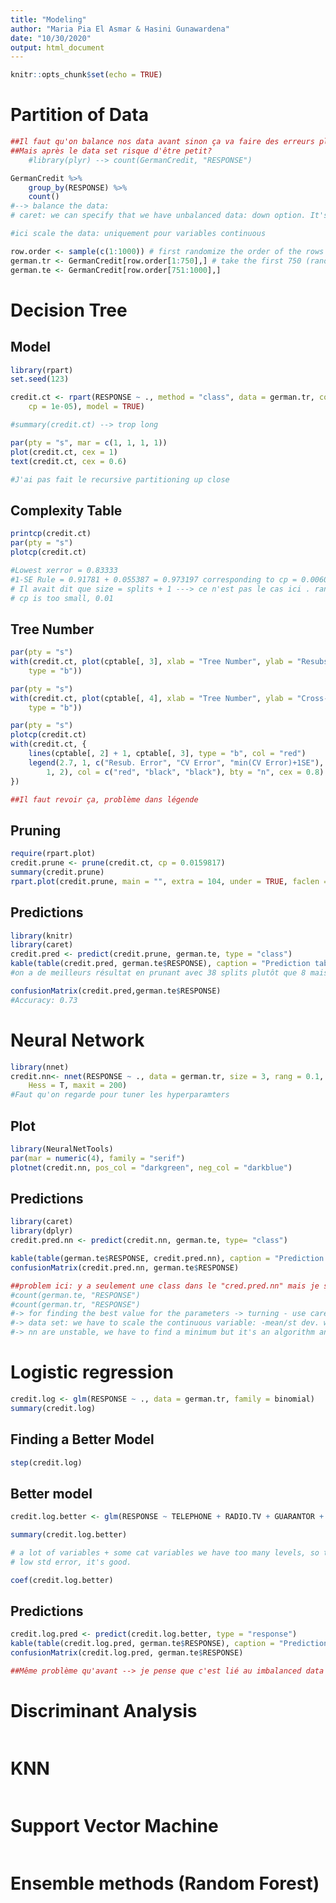 ```yaml
---
title: "Modeling"
author: "Maria Pia El Asmar & Hasini Gunawardena"
date: "10/30/2020"
output: html_document
---
```


```r
knitr::opts_chunk$set(echo = TRUE)
```
# Partition of Data

```r
##Il faut qu'on balance nos data avant sinon ça va faire des erreurs plus tard
##Mais après le data set risque d'être petit?
    #library(plyr) --> count(GermanCredit, "RESPONSE")

GermanCredit %>%
    group_by(RESPONSE) %>%
    count()
#--> balance the data: 
# caret: we can specify that we have unbalanced data: down option. It's not necessary to balance directly, we can balance when we use caret.

#ici scale the data: uniquement pour variables continuous

row.order <- sample(c(1:1000)) # first randomize the order of the rows
german.tr <- GermanCredit[row.order[1:750],] # take the first 750 (random) rows of german for the training set
german.te <- GermanCredit[row.order[751:1000],]

```

# Decision Tree
## Model

```r
library(rpart)
set.seed(123)

credit.ct <- rpart(RESPONSE ~ ., method = "class", data = german.tr, control = rpart.control(minsplit = 4, 
    cp = 1e-05), model = TRUE)

#summary(credit.ct) --> trop long 

par(pty = "s", mar = c(1, 1, 1, 1))
plot(credit.ct, cex = 1)
text(credit.ct, cex = 0.6)

#J'ai pas fait le recursive partitioning up close 

```

## Complexity Table

```r
printcp(credit.ct)
par(pty = "s")
plotcp(credit.ct)

#Lowest xerror = 0.83333
#1-SE Rule = 0.91781 + 0.055387 = 0.973197 corresponding to cp = 0.0060883  (38 splits) but for visibility purpose let's take the second best --> cp = 0.0159817 (8 splits)
# Il avait dit que size = splits + 1 ---> ce n'est pas le cas ici . random forrest is better.
# cp is too small, 0.01
```

## Tree Number 

```r
par(pty = "s")
with(credit.ct, plot(cptable[, 3], xlab = "Tree Number", ylab = "Resubstitution Error (R)", 
    type = "b"))

par(pty = "s")
with(credit.ct, plot(cptable[, 4], xlab = "Tree Number", ylab = "Cross-Validated Error (R(cv))", 
    type = "b"))

par(pty = "s")
plotcp(credit.ct)
with(credit.ct, {
    lines(cptable[, 2] + 1, cptable[, 3], type = "b", col = "red")
    legend(2.7, 1, c("Resub. Error", "CV Error", "min(CV Error)+1SE"), lty = c(1, 
        1, 2), col = c("red", "black", "black"), bty = "n", cex = 0.8)
})

##Il faut revoir ça, problème dans légende 

```

## Pruning 

```r
require(rpart.plot)
credit.prune <- prune(credit.ct, cp = 0.0159817)
summary(credit.prune)
rpart.plot(credit.prune, main = "", extra = 104, under = TRUE, faclen = 0) #On voit quand même rien du tout

```

## Predictions

```r
library(knitr)
library(caret)
credit.pred <- predict(credit.prune, german.te, type = "class")
kable(table(credit.pred, german.te$RESPONSE), caption = "Prediction table")
#on a de meilleurs résultat en prunant avec 38 splits plutôt que 8 mais on voit rien sur les graphs avec 38 splits.

confusionMatrix(credit.pred,german.te$RESPONSE)
#Accuracy: 0.73


``` 


# Neural Network


```r
library(nnet)
credit.nn<- nnet(RESPONSE ~ ., data = german.tr, size = 3, rang = 0.1, decay = 5e-04, 
    Hess = T, maxit = 200)
#Faut qu'on regarde pour tuner les hyperparamters

```

## Plot
```r
library(NeuralNetTools)
par(mar = numeric(4), family = "serif")
plotnet(credit.nn, pos_col = "darkgreen", neg_col = "darkblue")

```

## Predictions

```r
library(caret)
library(dplyr)
credit.pred.nn <- predict(credit.nn, german.te, type= "class")

kable(table(german.te$RESPONSE, credit.pred.nn), caption = "Prediction table")
confusionMatrix(credit.pred.nn, german.te$RESPONSE)

##problem ici: y a seulement une class dans le "cred.pred.nn" mais je sais pas pourquoi
#count(german.te, "RESPONSE")
#count(german.tr, "RESPONSE")
#-> for finding the best value for the parameters -> turning - use caret: 1 hidden layer and 2/3 units
#-> data set: we have to scale the continuous variable: -mean/st dev. we obtain values which are between -2 and +2 (less variability). nn will choose at random a start that is better, you will have a global min
#-> nn are unstable, we have to find a minimum but it's an algorithm and we choose at random how to begin: the randomness is not good, we have a local min and we try to find a global min

```


# Logistic regression 

```r
credit.log <- glm(RESPONSE ~ ., data = german.tr, family = binomial)
summary(credit.log)

```

## Finding a Better Model

```r
step(credit.log)

```
## Better model

```r
credit.log.better <- glm(RESPONSE ~ TELEPHONE + RADIO.TV + GUARANTOR + OTHER_INSTALL + MALE_SINGLE + RENT + FOREIGN + USED_CAR + AMOUNT + EDUCATION + DURATION + PRESENT_RESIDENT + NEW_CAR + HISTORY + SAV_ACCT + INSTALL_RATE + CHK_ACCT, data = german.tr, family = binomial)

summary(credit.log.better)

# a lot of variables + some cat variables we have too many levels, so the model has some difficulties to work 
# low std error, it's good. 


```

```r
coef(credit.log.better)
```

## Predictions
```r
credit.log.pred <- predict(credit.log.better, type = "response")
kable(table(credit.log.pred, german.te$RESPONSE), caption = "Prediction table")
confusionMatrix(credit.log.pred, german.te$RESPONSE)

##Même problème qu'avant --> je pense que c'est lié au imbalanced data

```


# Discriminant Analysis

```r


```

# KNN

```r


```

# Support Vector Machine 

```r


```

# Ensemble methods (Random Forest)

```r


```

